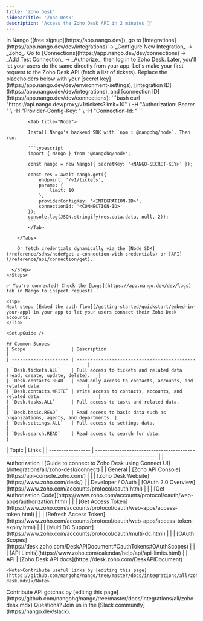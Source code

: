 ```yaml
---
title: 'Zoho Desk'
sidebarTitle: 'Zoho Desk'
description: 'Access the Zoho Desk API in 2 minutes 💨'
---
```




<Tabs>
  <Tab title="🚀 Quickstart">
    <Steps>
      <Step title="Create an integration">
        In Nango ([free signup](https://app.nango.dev)), go to [Integrations](https://app.nango.dev/dev/integrations) -> _Configure New Integration_ -> _Zoho_.
      </Step>
      <Step title="Authorize Zoho Desk">
        Go to [Connections](https://app.nango.dev/dev/connections) -> _Add Test Connection_ -> _Authorize_, then log in to Zoho Desk. Later, you'll let your users do the same directly from your app.
      </Step>
      <Step title="Call the Zoho Desk API">
        Let's make your first request to the Zoho Desk API (fetch a list of tickets). Replace the placeholders below with your [secret key](https://app.nango.dev/dev/environment-settings), [integration ID](https://app.nango.dev/dev/integrations), and [connection ID](https://app.nango.dev/dev/connections):
        <Tabs>
            <Tab title="cURL">
                ```bash
                curl "https://api.nango.dev/proxy/v1/tickets?limit=10" \
                  -H "Authorization: Bearer <NANGO-SECRET-KEY>" \
                  -H "Provider-Config-Key: <INTEGRATION-ID>" \
                  -H "Connection-Id: <CONNECTION-ID>"
                ```
            </Tab>

            <Tab title="Node">

            Install Nango's backend SDK with `npm i @nangohq/node`. Then run:

            ```typescript
            import { Nango } from '@nangohq/node';

            const nango = new Nango({ secretKey: '<NANGO-SECRET-KEY>' });

            const res = await nango.get({
                endpoint: '/v1/tickets',
                params: {
                    limit: 10
                },
                providerConfigKey: '<INTEGRATION-ID>',
                connectionId: '<CONNECTION-ID>'
            });
            console.log(JSON.stringify(res.data.data, null, 2));
            ```
            </Tab>

        </Tabs>

        Or fetch credentials dynamically via the [Node SDK](/reference/sdks/node#get-a-connection-with-credentials) or [API](/reference/api/connection/get).

      </Step>
    </Steps>

    ✅ You're connected! Check the [Logs](https://app.nango.dev/dev/logs) tab in Nango to inspect requests.

    <Tip>
    Next step: [Embed the auth flow](/getting-started/quickstart/embed-in-your-app) in your app to let your users connect their Zoho Desk accounts.
    </Tip>
  </Tab>
  <Tab title="🧑‍💻 OAuth app setup">
    
    <SetupGuide />
    
    ## Common Scopes
    | Scope                 | Description                                                               |
    | --------------------- | ------------------------------------------------------------------------- |
    | `Desk.tickets.ALL`    | Full access to tickets and related data (read, create, update, delete).   |
    | `Desk.contacts.READ`  | Read-only access to contacts, accounts, and related data.                 |
    | `Desk.contacts.WRITE` | Write access to contacts, accounts, and related data.                     |
    | `Desk.tasks.ALL`      | Full access to tasks and related data.                                    |
    | `Desk.basic.READ`     | Read access to basic data such as organizations, agents, and departments. |
    | `Desk.settings.ALL`   | Full access to settings data.                                             |
    | `Desk.search.READ`    | Read access to search for data.                                           |

  </Tab>
  <Tab title="🔗 Useful links">
    | Topic             | Links                                                                                                   |
    | ----------------- | ------------------------------------------------------------------------------------------------------- |
    | Authorization     | [Guide to connect to Zoho Desk using Connect UI](/integrations/all/zoho-desk/connect) |
    | General           | [Zoho API Console](https://api-console.zoho.com/)                                                       |
    |                   | [Zoho Desk Website](https://www.zoho.com/desk/)                                                     |
    | Developer / OAuth | [OAuth 2.0 Overview](https://www.zoho.com/accounts/protocol/oauth.html)                                 |
    |                   | [Get Authorization Code](https://www.zoho.com/accounts/protocol/oauth/web-apps/authorization.html)      |
    |                   | [Get Access Token](https://www.zoho.com/accounts/protocol/oauth/web-apps/access-token.html)             |
    |                   | [Refresh Access Token](https://www.zoho.com/accounts/protocol/oauth/web-apps/access-token-expiry.html) |
    |                   | [Multi DC Support](https://www.zoho.com/accounts/protocol/oauth/multi-dc.html)                          |
    |                   | [OAuth Scopes](https://desk.zoho.com/DeskAPIDocument#OauthTokens#OAuthScopes)                                             |
    |                   | [API Limits](https://www.zoho.com/calendar/help/api/api-limits.html)                                    |
    | API               | [Zoho Desk API docs](https://desk.zoho.com/DeskAPIDocument)   

    <Note>Contribute useful links by [editing this page](https://github.com/nangohq/nango/tree/master/docs/integrations/all/zoho-desk.mdx)</Note>
  </Tab>
  <Tab title="🚨 API gotchas">
    <ApiGotchas />
    <Note>Contribute API gotchas by [editing this page](https://github.com/nangohq/nango/tree/master/docs/integrations/all/zoho-desk.mdx)</Note>
  </Tab>
</Tabs>
<Info>
    Questions? Join us in the [Slack community](https://nango.dev/slack).
</Info>
